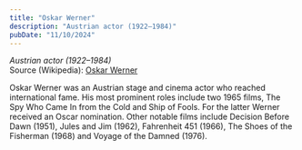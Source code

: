 ```yaml
---
title: "Oskar Werner"
description: "Austrian actor (1922–1984)"
pubDate: "11/10/2024"
---
```


*Austrian actor (1922–1984)*  
Source (Wikipedia): [Oskar Werner][1]

Oskar Werner was an Austrian stage and cinema actor who reached international fame. His most prominent roles include two 1965 films, The Spy Who Came In from the Cold and Ship of Fools. For the latter Werner received an Oscar nomination. Other notable films include Decision Before Dawn (1951), Jules and Jim (1962), Fahrenheit 451 (1966), The Shoes of the Fisherman (1968) and Voyage of the Damned (1976).

[1]: https://en.wikipedia.org/wiki/Oskar_Werner
